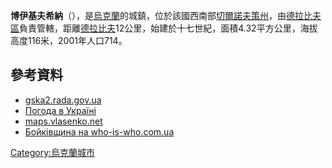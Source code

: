 {{coord|49|54|39|N|32|15|4|E|scale:30000|display=title}}

'''博伊基夫希納'''（{{lang-uk|Бойківщина}}），是[[烏克蘭|烏克蘭]]的城鎮，位於該國西南部[[切爾諾夫策州|切爾諾夫策州]]，由[[德拉比夫區|德拉比夫區]]負責管轄，距離[[德拉比夫|德拉比夫]]12公里，始建於十七世紀，面積4.32平方公里，海拔高度116米，2001年人口714。

==參考資料==
*[http://gska2.rada.gov.ua/pls/z7502/A005?rdat1=08.05.2009&rf7571=37448 gska2.rada.gov.ua]{{dead link|date=2017年11月 |bot=InternetArchiveBot |fix-attempted=yes }}
*[http://weather.in.ua/ua/cherkasskaja/1690 Погода в Україні]{{Wayback|url=http://weather.in.ua/ua/cherkasskaja/1690 |date=20160305071908 }}
*[http://maps.vlasenko.net/?y=49.91089&x=32.25105 maps.vlasenko.net]{{Wayback|url=http://maps.vlasenko.net/?y=49.91089&x=32.25105 |date=20160305025741 }}{{ref-ru}}
* [https://web.archive.org/web/20100611163903/http://who-is-who.com.ua/bookmaket/mischerkasy2007/2/169.html Бойківщина на who-is-who.com.ua]

{{Ukraine-geo-stub}}
[[Category:烏克蘭城市|Category:烏克蘭城市]]